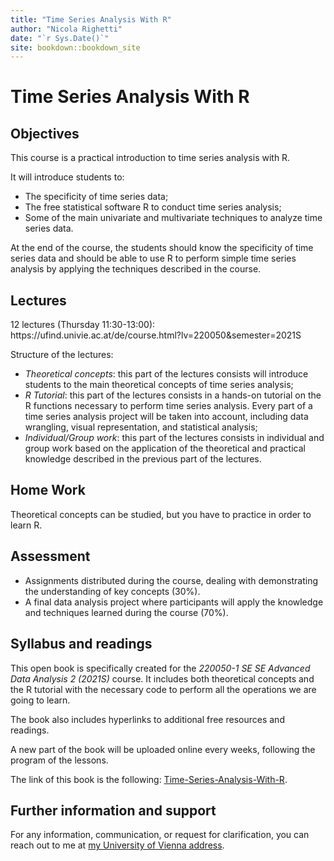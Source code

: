 ```yaml
--- 
title: "Time Series Analysis With R"
author: "Nicola Righetti"
date: "`r Sys.Date()`"
site: bookdown::bookdown_site
---
```


# Time Series Analysis With R

## Objectives

This course is a practical introduction to time series analysis with R. 

It will introduce students to:

*   The specificity of time series data;
*   The free statistical software R to conduct time series analysis;
*   Some of the main univariate and multivariate techniques to analyze time series data.

At the end of the course, the students should know the specificity of time series data and should be able to use R to perform simple time series analysis by applying the techniques described in the course.

## Lectures

12 lectures (Thursday 11:30-13:00): https://ufind.univie.ac.at/de/course.html?lv=220050&semester=2021S 

Structure of the lectures:

*   *Theoretical concepts*: this part of the lectures consists will introduce students to the main theoretical concepts of time series analysis;
*   *R Tutorial*: this part of the lectures consists in a hands-on tutorial on the R functions necessary to perform time series analysis. Every part of a time series analysis project will be taken into account, including data wrangling, visual representation, and statistical analysis;
*   *Individual/Group work*: this part of the lectures consists in individual and group work based on the application of the theoretical and practical knowledge described in the previous part of the lectures.

## Home Work

Theoretical concepts can be studied, but you have to practice in order to learn R.

## Assessment 

*   Assignments distributed during the course, dealing with demonstrating the understanding of key concepts (30%).
*   A final data analysis project where participants will apply the knowledge and techniques learned during the course (70%).

## Syllabus and readings

This open book is specifically created for the *220050-1 SE SE Advanced Data Analysis 2 (2021S)* course. It includes both theoretical concepts and the R tutorial with the necessary code to perform all the operations we are going to learn. 

The book also includes hyperlinks to additional free resources and readings. 

A new part of the book will be uploaded online every weeks, following the program of the lessons. 

The link of this book is the following: [Time-Series-Analysis-With-R](https://nicolarighetti.github.io/Time-Series-Analysis-With-R/).

## Further information and support
For any information, communication, or request for clarification, you can reach out to me at [my University of Vienna address](https://ufind.univie.ac.at/de/person.html?id=113451).

